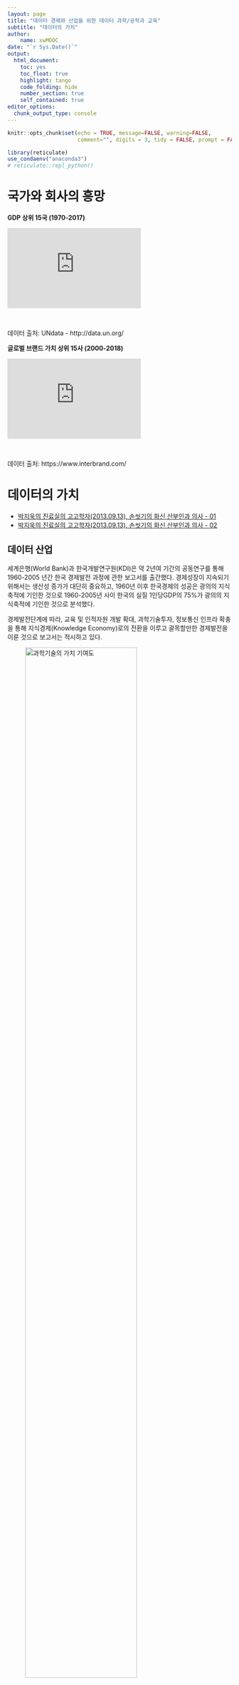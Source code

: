 ```yaml
---
layout: page
title: "데이터 경제와 산업을 위한 데이터 과학/공학과 교육"
subtitle: "데이터의 가치"
author:
    name: xwMOOC
date: "`r Sys.Date()`"
output:
  html_document: 
    toc: yes
    toc_float: true
    highlight: tango
    code_folding: hide
    number_section: true
    self_contained: true
editor_options: 
  chunk_output_type: console
---
```


```r
knitr::opts_chunk$set(echo = TRUE, message=FALSE, warning=FALSE,
                      comment="", digits = 3, tidy = FALSE, prompt = FALSE, fig.align = 'center')

library(reticulate)
use_condaenv("anaconda3")
# reticulate::repl_python()
```

# 국가와 회사의 흥망 {#data-trends}

<div class = "row">
  <div class = "col-md-6">
**GDP 상위 15국 (1970-2017) **

<iframe width="300" height="180" src="https://www.youtube.com/embed/jCNSqEwh7GQ" frameborder="0" allow="accelerometer; autoplay; encrypted-media; gyroscope; picture-in-picture" allowfullscreen></iframe>

<br>

데이터 출처: UNdata - http://data.un.org/
  </div>
  <div class = "col-md-6">
**글로벌 브랜드 가치 상위 15사 (2000-2018)**

<iframe width="300" height="180" src="https://www.youtube.com/embed/BQovQUga0VE" frameborder="0" allow="accelerometer; autoplay; encrypted-media; gyroscope; picture-in-picture" allowfullscreen></iframe>

<br>

데이터 출처: https://www.interbrand.com/
  </div>
</div>

# 데이터의 가치 {#value-of-data}

- [박지욱의 진료실의 고고학자(2013.09.13), 손씻기의 화신 산부인과 의사 - 01](http://www.docdocdoc.co.kr/news/articleView.html?idxno=139484)
- [박지욱의 진료실의 고고학자(2013.09.13), 손씻기의 화신 산부인과 의사 - 02](http://www.docdocdoc.co.kr/news/articleView.html?idxno=139476)

## 데이터 산업 {#data-industry-from-seminar}

세계은행(World Bank)과 한국개발연구원(KDI)은 약 2년여 기간의 공동연구를 통해 1960-2005 년간 한국 경제발전 과정에 관한 보고서를 출간했다. 경제성장이 지속되기 위해서는 생산성 증가가 대단히 중요하고, 1960년 이후 한국경제의 성공은 광의의 지식축적에 기인한 것으로 1960-2005년 사이 한국의 실질 1인당GDP의 75%가 광의의 지식축적에 기인한 것으로 분석했다.

경제발전단계에 따라, 교육 및 인적자원 개발 확대, 과학기술투자, 정보통신 인프라 확충을 통해 지식경제(Knowledge Economy)로의 전환을 이루고 괄목할만한 경제발전을 이룬 것으로 보고서는 적시하고 있다.

![과학기술의 가치 기여도](fig/ai-lab-korea-science.png){#id .class width=77%}

바다에서 실종되기 전에 짐 그레이 박사는 모든 과학에서 데이터는 기하급수적으로 증가하고 있고, 거의 모든 과학은 데이터 주도(Data-driven) 현상이 나타나고 있는 사실을 알렸다. 물리학과 생명과학이 통계와 컴퓨터 과학의 빅데이터를 통한 수렴현상도 심심치 않게 볼 수 있으며, 이를 4가지 과학의 시대로 정의하였다.

- 실증 과학(Empirical Science): 수천년에 걸쳐 자연현상을 실증 과학의 시대.
- 이론 과학(Theoretical Science): 수백년에 걸쳐 모형과 일반화를 통한 이론 과학의 시대.
- 계산 과학(Computational Science): 수십년에 결쳐 복잡한 현상을 모의실험을 컴퓨터를 사용한 계산 과학 시대.
- 데이터 집약 과학(Data-Intensive Science): 현재는 이론, 실험, 통계를 사용한 계산 결과를 통합하는 데이터 집약 과학 시대.

과학은 가정-주도(Hypothesis-Driven)에서 데이터-주도(Data-Driven) 발견으로 급격히 이동 중에 있으며, 전혀 새로운 도전에 직면하고 있다.

## 원자재 데이터 [^unplugged] {#raw-material-data}

[^unplugged]: ["컴퓨터 과학 언플러그드"](https://statkclee.github.io/unplugged/)

컴퓨터(Computer)라는 말은 라틴어 "computare"에 기원하는데 계산하고 더한다는 의미를 지니지만, 오늘날 컴퓨터는 거대한 계산기 이상이다. 컴퓨터는 도서관도 될 수 있으며, 컴퓨터로 글을 작성할 수 있으며, 정보를 찾고, 음악을 연주하고, 영화를 보기도 한다. 그런데 컴퓨터는 이렇게 많은 모든 정보를 어떻게 저장할까? 믿든 믿지 않든, 컴퓨터는 단지 두 가지만을 사용한다. 영('0')과 일('1')이다.

빅데이터 시대를 맞이하여 데이터는 도처에 널려있지만, 오랜 세월을 거치면서 데이터는 나름대로 각자의 서식지를 가지게 되었다. 과거 중요한 정보를 관계형 데이터베이스에서 체계적으로 관리를 했다면 빅데이터를 저장하고, 처리하고, 활용할 수 있는 기술은 비약적으로 발전하여 최근에는 이를 기계학습과 딥러닝 기법을 적용하여 혁신을 통해 가치를 창출하는 단계로 넘어가고 있다.

![정형데이터와 비정형 데이터, 그리고 기계학습](fig/intree-xy-f.png){#id .class width="100%"}

## 데이터 공학과 사업화 {#data-engineering}

다양한 데이터 원자재를 산업화하는 과정은 다양한 실험을 통해서 성공했던 과학기술이 비로소 사업화와 접목되어야만 가능하다. 데이터 원자재를 엑셀과 같은 형태의 직사각형 정형데이터로 가정한다면 이를 사업화하여 얻을 수 있는 실익은 크지 않다. 하지만, 데이터 원자재를 정형 데이터 뿐만 아니라, 이미지, 텍스트, 소리, 로드 등 비정형 데이터를 아우르게 되면 데이터의 양과 질, 그리고 속도에서 비교가 되지 않는 고도의 기술을 필요로 한다.

빅데이터를 저장하게 된다는 것의 의미는 이제 데이터 산업을 꽃피울 수 있는 원자재를 수급할 수 있는 토대를 만든 것에 불과하다. 데이터 사이언스를 통해 유의미한 무언가를 찾아내는 무수한 실험을 반복해야 하고, 이를 통해 나온 극히 일부만이 사업적인 의미를 갖는다고 할 수 있다. 이러한 데이터 사이언스 발견을 토대로 데이터 공학을 적용시켜 실제 데이터 제품을 양산함으로써 비로소 시장에 출시하게 된다. 모든 제품과 서비스가 시장에서 성공하지 못하듯이 데이터 공학을 통해 살아남은 데이터 제품도 혹독한 시장 검증을 거치게 되고 그 일부가 사업화에 성공하여 빛을 발하게 된다.

![데이터를 산업화](fig/ds-industry.png){#id .class width=77%}

## Industry Vertical &rarr; 플랫폼 {#towards-platform}

![수직적(Vertical) 시장 &rarr; 플랫폼(Platform) 시장 &rarr; 인공지능(AI) 마켓으로](fig/slide-4th-industry-revolution-roadmap.png){#id .class width="100%"}



# 기본지식 {#basic-concept}

![귀납법과 연역법 그리고 데이터](fig/inductive-deductive.png){#id .class width="100%"}

## 통계학 {#basic-concept-statistics}

통계학은 영어로 ‘Statistics’인데 이는 국가(State)를 통치하는 데 필요한 학문이라는 어원을 갖고 있고, 통계학은 크게 세 단계로 정의된다.

- 자료를 수집 (sampling),
- 자료를 분석 (analysis),
- 이를 바탕으로 일반화된 결론을 끌어냄(generalization)

“자료 그 자체에 충실하라(Let the data speak for themselves)”는 말이 있다. 과학적 성과의 입증이나 정부의 정책을 뒷받침하는 과정에서 자료나 통계가 조금이라도 왜곡되거나 조작되면 안 된다. 이를 흔히 우리는 통계의 중립성과 독립성이라 부른다.

자료 그 자체에 충실하기 위해서는 데이터가 만들어지는 과정에 대한 이해가 반듯이 필요하다. 데이터는 **관측 데이터(Observational data)**와 **실험 데이터(Experimental Data)**로 나뉜다. 데이터 자체가 두집단을 표현하더라도 생성과정이 달라 이를 통해서 얻을 수 있는 추론 결과도 다르게 된다.

![관측데이터와 실험데이터](fig/observation-experiment.png){#id .class width="100%"}

- **무작위 추출(random sampling)**은 모집단에서 표본을 추출할 때 아무나 골라서 무작위로 뽑는 것을 의미한다.
- **무작위 할당(random assignment)**은 표본을 집단에 집어넣을 때 무작위로 각 집단에 할당하는 것을 뜻한다.

무작위 추출을 하게 되면 일반화(Generalization)가 가능하지만, 무작위 표본 추출이 아닌 데이터에서 얻은 정보는 일반화를 하면 안된다.
유사하게 무작위 할당을 해서 얻게 된 정보를 바탕으로 인과관계를 도출할 수 있지만, 무작위 할당을 하지 않은 경우는 인과관계를 예단할 수는 없다.


![추론의 범위](fig/scope-of-inference.png){#id .class width="77%"}



## 컴퓨터와 소프트웨어 {#basic-concept-software}

### 컴퓨터의 진화 [^business-for-software] {#basic-concept-software-evolution}

[^business-for-software]: ["비즈니스를 위한 오픈 소스 소프트웨어 한국어 번역 - 2장 컴퓨터 소프트웨어 과외"](http://statkclee.github.io/open-source-for-business/ch02-tutorial-on-computer-software.html)

동시대 컴퓨터 처리가 많은 계층에서 일어난다. 이 점에 있어서, 지난 20~30년에 걸쳐 컴퓨팅은 엄청나게 변했다. 옛날에는 프로그래머 한명이 단일 프로세서에서 돌아가는 프로그램을 하나 작성했다. 그 시절에, 모든 비트의 기능이 컴퓨터 프로세서의 희귀 시간과 공간 자원을 차지해서 구현되었다. 오늘날, 프로세서는 더 커지고 더 빨라졌고, 많은 프로그램을 한번에 처리할 수 있다. 그래서 컴퓨팅이 더 모듈화 되었다.

![컴퓨터 진화](fig/evolution-computer.png){#computer-industry-evolution}

### 소프트웨어 {#basic-concept-software-license}

근래에 들어서, 오픈소스 소프트웨어가 무엇인지 설명할 필요는 없다. 한때 이상하게 꼬인 소프트웨어 라이선스로 간주되던 것이 이제는 전체 소프트웨어에 대한 튼튼한 기반이 되었다. 대부분 사람들이 “오픈소스”를 언급할 때, 소프트웨어 라이선스 집합을 지칭한다. 이런 라이선스는 사용권을 주는 누군가가 소프트웨어 사용에 대한 이용약관을 정했다. 이런 의미에서, 오픈소스는 라이선싱 모형(Licensing Model)이다. 하지만 또한, 아마도 좀더 중요하게 오픈소스는 소프트웨어 개발에 대한 모형이기도 하다.

지적재산권의 보호범위와 소프트웨어 라이선스 구분은 NIPA에서 발간한 "공개 SW 라이선스 가이드"를 참조한다.

![지적재산권의 보호범위와 SW 라이선스 구분](fig/license-taxonomy.png){#id .class width="100%"}

## 데이터 과학 [^data-science] [^tidyverse-stat] {#basic-concept-data-science}

[^tidyverse-stat]: ["데이터 사이언스 운영체제 - tidyverse", 한국통계학회 소식지 2019년 10월호](https://statkclee.github.io/ds-authoring/ds-stat-tidyverse.html)

[^data-science]: [Tidyverse Korea, "데이터 과학 (Data Science) - 데이터 과학 교육"](https://statkclee.github.io/data-science/ds-education.html)

다양한 데이터 예를 들면, [텍스트 데이터](https://statkclee.github.io/text/), [직사각형 데이터](https://statkclee.github.io/data-science/), [시각 데이터](https://statkclee.github.io/trilobite/), [네트워크 데이터](https://statkclee.github.io/network/), [공간정보 지도데이터](https://statkclee.github.io/spatial/), [문서 데이터](https://statkclee.github.io/comp_document/) 등 다양한 형태의 데이터를 취합할 수 있고 이용할 수 있는 세상이 되었다.

이와 더불어 [빅데이터 - 스파크](https://statkclee.github.io/bigdata/),
[고성능 컴퓨팅(HPC)](https://statkclee.github.io/hpc/), [클라우드 컴퓨팅 소개](https://statkclee.github.io/cloud-genomics-kr/), [R 병렬 프로그래밍](https://statkclee.github.io/parallel-r/) 등을 활용하여 정형, 비정형 데이터를 저장하고 쉽게 접근하여 가치를 창출할 수 있는 시대가 열렸다.

다양한 데이터를 발굴하고 이를 축적하게 되면 이를 이해할 수 있는 과정이 필요하다. 이를 위해서 반듯이 필요한 것이 시각화다. 이유는 복잡한 것을 단순화하고 빠른 시간내에 의사결정을 내릴 수 있는 최대한 많은 정보를 제공하는 것이 시각화외에는 다른 대안이 없다. 이를 위해 필요한 것이 대쉬보드다. [시각화](https://statkclee.github.io/viz/)에 대한 다양한 구성요소가 준비되어 있다.

마지막으로 가치를 창출하는 부분이 필요한데 이를 위해서 다양한 비즈니스 사례를 발굴하고 적합한 통계모형/기계학습(machine learning) 알고리즘 적용과 다양한 통계 이론과 기법을 적용하는 것이 필수적이다. 이를 위해서 [xwMOOC 기계학습](https://statkclee.github.io/ml/), [데이터 과학 - 모형](https://statkclee.github.io/model/)에 대한 내용을 참고한다. 그외 빠질 수 없는 내용이 [Deep Learning](https://statkclee.github.io/deep-learning/), [자연어 처리(NLP)](https://statkclee.github.io/nlp2/)를 들 수 있다.

![데이터 과학 개요](fig/data-science-in-a-nutshell.png){#id .class width="100%"}

## 심슨의 역설 {#simpson-paradox}

- [데이터 과학 – 기초 통계 :" 심슨의 역설(Simpson Paradox)"](https://statkclee.github.io/statistics/stat-simpson.html)


# 자동화 {#automation}

- [자동화(Automation): ~~로봇~~ 자동화가 빼앗는 일자리 그리고 나](https://statkclee.github.io/ds-authoring/ds-bundang-2019.html)


# 교육 {#education}

- [데이터 산업 인력](https://statkclee.github.io/ds-authoring/ds-4th-ir.html#2_%EB%8D%B0%EC%9D%B4%ED%84%B0_%EC%82%B0%EC%97%85_%EC%9D%B8%EB%A0%A5)


